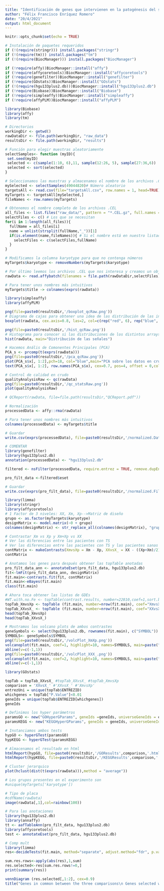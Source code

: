 ```yaml
---
title: "Identificación de genes que intervienen en la patogénesis del síndrome de Turner"
author: "Félix Francisco Enríquez Romero"
date: "20/4/2021"
output: html_document
---
```


```r
knitr::opts_chunk$set(echo = TRUE)
```

```r
# Instalación de paquetes requeridos
if (!(require(stringr))) install.packages("stringr")
if (!(require(tm))) install.packages("tm")
if (!(require(BiocManager))) install.packages("BiocManager")

if (!require(affy))BiocManager::install("affy")
if (!require(affycoretools))BiocManager::install("affycoretools")
if (!require(genefilter))BiocManager::install("genefilter")
if (!require(GOstats))BiocManager::install("GOstats")
if (!(require(hgu133plus2.db)))BiocManager::install("hgu133plus2.db")
if (!require(Biobase))BiocManager::install("Biobase")
if (!require(simpleaffy))BiocManager::install("simpleaffy")
if (!require(affyPLM))BiocManager::install("affyPLM")
```

```r
library(Biobase)
library(affy)
library(tm)

# Directorios
workingDir <- getwd()
rawDataDir <- file.path(workingDir, "raw_data")
resultsDir <- file.path(workingDir, "results")

# Función para elegir muestras aleatoriamente
selectSamples<- function (myID){
 set.seed(myID)
 selected <- c(sample(1:10, 6),11, sample(12:26, 5), sample(27:36,6))
 selected <- sort(selected)
}

# Seleccionamos las muestras y almacenamos el nombre de los archivos .CEL
mySelected <- selectSamples(49044820)# Número aleatorio
targetsAll <- read.csv(file="targetsAll.csv", row.names = 1, head=TRUE)
myTargets <- targetsAll[mySelected,]
fileNames <- row.names(myTargets)

# Obtenemos el nombre completo de los archivos .CEL
all_files <- list.files("raw_data/", pattern = "*.CEL.gz", full.names = FALSE) # Todos
selectFiles <- c() # Los que se necesitan
for(i in 1:length(all_files)){
  fullName = all_files[i]
  name = unlist(strsplit(fullName,"_"))[1] 
  if(is.element(name,fileNames)){ # Si el nombre está en nuestro listado entonces lo añadimos
    selectFiles <- c(selectFiles,fullName)
  }
}

# Modificamos la columna karyotype para que no contenga números
myTargets$karyotype <- removeNumbers(myTargets$karyotype)

# Por último leemos los archivos .CEL que nos interesa y creamos un objeto de tipo AffyBatch
rawData <- read.affybatch(filenames = file.path(rawDataDir,selectFiles),phenoData=AnnotatedDataFrame(myTargets))

# Para tener unos nombres más intuitivos
myTargets$title -> colnames(exprs(rawData))
```

```r
library(simpleaffy)
library(affyPLM)

png(file=paste0(resultsDir,'/boxplot_qcRaw.png'))
# Diagrama de cajas para obtener una idea de las distribución de las intensidades de las distintas muestras
boxplot(rawData, cex.axis=0.8, las=2, col=c(rep("red", 6), rep("blue", 6), rep("green", 6)),main="Distribución de los valores de intensidad en crudo")

png(file=paste0(resultsDir,'/hist_qcRaw.png'))
# Histograma para conocer si las distribuciones de los distintos arrays son similares
hist(rawData, main="Distribución de las señales")

# Hacemos Anális de Comonentes Principales (PCA)
PCA_s <- prcomp(t(exprs(rawData)))
png(file=paste0(resultsDir,'/pca_qcRaw.png'))
plot(PCA_s$x[, 1:2],pch=18, col="blue",main="PCA sobre los datos en crudo")
text(PCA_s$x[, 1:2], row.names(PCA_s$x), cex=0.7, pos=4, offset = 0,col="red")

# Control de calidad en crudo
qualityAnalysisRaw <- qc(rawData)
png(file=paste0(resultsDir,'/qc_statsRaw.png'))
plot(qualityAnalysisRaw)

# QCReport(rawData, file=file.path(resultsDir,"QCReport.pdf"))
```

```r
# Normalización
processedData <- affy::rma(rawData)

# Para tener unos nombres más intuitivos
colnames(processedData) <- myTargets$title

# Guardar
write.csv(exprs(processedData), file=paste0(resultsDir,'/normalized.Data.csv'))
```

```r
# COMENTAR
library(genefilter)
library(hgu133plus2.db)
annotation(processedData) <- "hgu133plus2.db"

filtered <- nsFilter(processedData, require.entrez = TRUE, remove.dupEntrez = TRUE, var.filter=TRUE, var.func=IQR, var.cutoff=0.75, filterByQuantile=TRUE, feature.exclude = "^AFFX")

pro_filt_data <-filtered$eset

# Guardar
write.csv(exprs(pro_filt_data), file=paste0(resultsDir,'/normalized.Filtered.Data.csv'))
```

```r
library(limma)
library(stringr)
library(affycoretools)
# 1 Factor de 3 niveles: XX, Xm, Xp-->Matriz de diseño
grupo <- as.factor(myTargets$karyotype)
designMatrix <- model.matrix(~0 + grupo)
colnames(designMatrix) <- str_replace_all(colnames(designMatrix), "grupo","")

# Contrastar Xm vs Xp y Xm+Xp vs XX
# Ver las diferencias entre las pacientes con TS
# Ver las diferencias entre las pacientes con TS y las pacientes sanas
contMatrix <- makeContrasts(XmvsXp = Xm - Xp, XXvsX_ = XX - ((Xp+Xm)/2),levels=designMatrix)
contMatrix

# Anotamos los genes para después obtener las topTable anotadas
pro_filt_data_ann <- annotateEset(pro_filt_data, hgu133plus2.db)
fit<-lmFit(pro_filt_data_ann, designMatrix)
fit.main<-contrasts.fit(fit, contMatrix)
fit.main<-eBayes(fit.main)
class(fit.main)

# Ahora toca obtener las listas de GDEs
#WT.with.no.Fe <- topTable(contrast.results, number=22810,coef=1,sort.by="logFC")
topTab_XmvsXp <- topTable (fit.main, number=nrow(fit.main), coef="XmvsXp", adjust="fdr") 
topTab_XXvsX_ <- topTable (fit.main, number=nrow(fit.main), coef="XXvsX_", adjust="fdr")
head(topTab_XmvsXp)
head(topTab_XXvsX_)

# Mostramos los volcano plots de ambos contrastes
geneSymbols <- select(hgu133plus2.db, rownames(fit.main), c("SYMBOL"))
SYMBOLS<- geneSymbols$SYMBOL
png(file=paste0(resultsDir,'/volcPlot_XmXp.png'))
volcanoplot(fit.main, coef=1, highlight=10, names=SYMBOLS, main=paste("Genes diferencialmente expresados", colnames(contMatrix)[1], sep="\n"))
abline(v=c(-1,1))
png(file=paste0(resultsDir,'/volcPlot_XXX_.png'))
volcanoplot(fit.main, coef=2, highlight=10, names=SYMBOLS, main=paste("Genes diferencialmente expresados", colnames(contMatrix)[2], sep="\n"))
abline(v=c(-1,1))
```


```r
library(GOstats)

topTab = topTab_XXvsX_ #topTab_XXvsX_ #topTab_XmvsXp
comparison = 'XXvsX_' #'XXvsX_' #'XmvsXp'
entrezUni = unique(topTab$ENTREZID)
whichgenes = topTab["P.Value"]<0.01
geneIds = unique(topTab$ENTREZID[whichgenes])
geneIds

# Definimos los hyper parámetros
paramsGO <- new("GOHyperGParams", geneIds =geneIds, universeGeneIds = entrezUni, annotation = "hgu133plus2.db", ontology = "BP", testDirection = "over", pvalueCutoff=0.01) 
paramsKEGG <- new("KEGGHyperGParams", geneIds = geneIds, universeGeneIds = entrezUni, annotation = "hgu133plus2.db",pvalueCutoff = 0.01, testDirection = "over")

# Instanciamos ambos tests
hypGO <- hyperGTest(paramsGO)
hypKEGG <- hyperGTest(paramsKEGG)

# Almacenamos el resultado en html
htmlReport(hypGO, file=paste0(resultsDir,'/GOResults',comparison,'.html'))
htmlReport(hypKEGG, file=paste0(resultsDir,'/KEGGResults',comparison,'.html'))
```


```r
# Cluster jerarquico
plot(hclust(dist(t(exprs(rawData))),method = "average"))

# Los grupos presentes en el experimento son
#unique(myTargets['karyotype'])

# Tipo de placa
#cdfName(rawData)
image(rawData[,1],col=rainbow(100))

# Para las anotaciones
library(hgu133plus2.db)
library(annaffy)
tt <- aafTableAnn(pro_filt_data, hgu133plus2.db)
library(affycoretools)
test <- annotateEset(pro_filt_data, hgu133plus2.db)

# Comp mult
library(limma)
res<-decideTests(fit.main, method="separate", adjust.method="fdr", p.value=0.05, lfc=1)

sum.res.rows<-apply(abs(res),1,sum)
res.selected<-res[sum.res.rows!=0,] 
print(summary(res))

vennDiagram (res.selected[,1:2], cex=0.9)
title("Genes in common between the three comparisons\n Genes selected with FDR < 0.1 and logFC > 1")
```